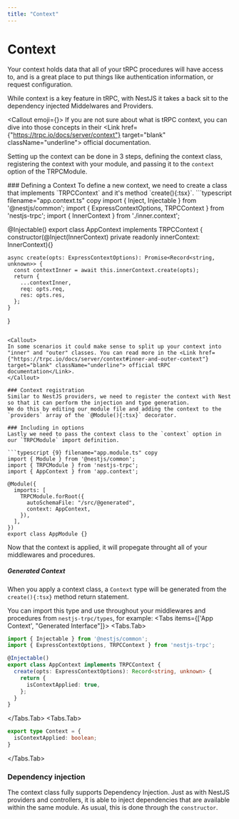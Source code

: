 ```yaml
---
title: "Context"
---
```



# Context
Your context holds data that all of your tRPC procedures will have access to, 
and is a great place to put things like authentication information, or request configuration.

While context is a key feature in tRPC, with NestJS it takes a back sit to the dependency injected Middelwares and Providers.

<Callout emoji={<TrpcIcon width={25} height={50} className="m-1"/>}>
  If you are not sure about what is tRPC context, you can dive into those concepts in their <Link href={"https://trpc.io/docs/server/context"} target="blank" className="underline"> official documentation</Link>.
</Callout>

Setting up the context can be done in 3 steps, defining the context class, registering the context with your module, and passing it to the `context` option of the TRPCModule.

<Steps>
  ### Defining a Context
  To define a new context, we need to create a class that implements `TRPCContext` and it's method `create(){:tsx}`.
  ```typescript filename="app.context.ts" copy
  import { Inject, Injectable } from '@nestjs/common';
  import { ExpressContextOptions, TRPCContext } from 'nestjs-trpc';
  import { InnerContext } from './inner.context';

  @Injectable()
  export class AppContext implements TRPCContext {
    constructor(@Inject(InnerContext) private readonly innerContext: InnerContext){}

    async create(opts: ExpressContextOptions): Promise<Record<string, unknown>> {
      const contextInner = await this.innerContext.create(opts);
      return {
        ...contextInner,
        req: opts.req,
        res: opts.res,
      };
    }
  }
  ```

  <Callout>
  In some scenarios it could make sense to split up your context into "inner" and "outer" classes. You can read more in the <Link href={"https://trpc.io/docs/server/context#inner-and-outer-context"} target="blank" className="underline"> official tRPC documentation</Link>.
  </Callout>
  
  ### Context registration
  Similar to NestJS providers, we need to register the context with Nest so that it can perform the injection and type generation. 
  We do this by editing our module file and adding the context to the `providers` array of the `@Module(){:tsx}` decorator.

  ### Including in options
  Lastly we need to pass the context class to the `context` option in our `TRPCModule` import definition.

  ```typescript {9} filename="app.module.ts" copy
  import { Module } from '@nestjs/common';
  import { TRPCModule } from 'nestjs-trpc';
  import { AppContext } from 'app.context';

  @Module({
    imports: [
      TRPCModule.forRoot({
        autoSchemaFile: "/src/@generated",
        context: AppContext,
      }),
    ],
  })
  export class AppModule {}
  ```
  Now that the context is applied, it will propegate throught all of your middlewares and procedures.
</Steps>

##### Generated Context
When you apply a context class, a `Context` type will be generated from the `create(){:tsx}` method return statement. 

You can import this type and use throughout your middlewares and procedures from `nestjs-trpc/types`, for example:
<Tabs items={['App Context', "Generated Interface"]}>
  <Tabs.Tab>
  ```typescript filename="app.context.ts" copy
  import { Injectable } from '@nestjs/common';
  import { ExpressContextOptions, TRPCContext } from 'nestjs-trpc';

  @Injectable()
  export class AppContext implements TRPCContext {
    create(opts: ExpressContextOptions): Record<string, unknown> {
      return {
        isContextApplied: true,
      };
    }
  }
  ```
  </Tabs.Tab>
  <Tabs.Tab>
```typescript filename="nestjs-trpc/types" copy
export type Context = {
  isContextApplied: boolean;
}
```
  </Tabs.Tab>
</Tabs>


### Dependency injection
The context class fully supports Dependency Injection. Just as with NestJS providers and controllers, 
it is able to inject dependencies that are available within the same module. As usual, this is done through the `constructor`.